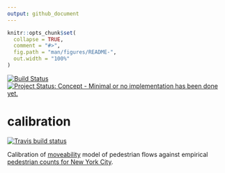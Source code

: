 ```yaml
---
output: github_document
---
```


<!-- README.md is generated from README.Rmd. Please edit that file -->

```r
knitr::opts_chunk$set(
  collapse = TRUE,
  comment = "#>",
  fig.path = "man/figures/README-",
  out.width = "100%"
)
```

[![Build Status](https://travis-ci.org/moveability/calibration.svg)](https://travis-ci.org/moveability/calibration) 
[![Project Status: Concept - Minimal or no implementation has been done yet.](http://www.repostatus.org/badges/0.1.0/concept.svg)](http://www.repostatus.org/#concept)

# calibration

<!-- badges: start -->
[![Travis build status](https://travis-ci.org/moveability/calibration.svg?branch=master)](https://travis-ci.org/moveability/calibration)
<!-- badges: end -->

Calibration of [moveability](https://github.com/moveability/moveability) model
of pedestrian flows against empirical [pedestrian counts for New York
City](https://www1.nyc.gov/html/dot/html/about/datafeeds.shtml#Pedestrians).

